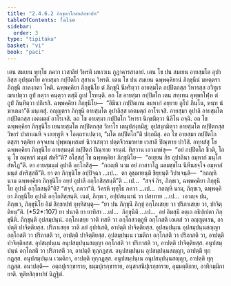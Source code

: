 ```yaml
---
title: "2.4.6.2 ภิกฺขุอกฺโกสนสิกฺขาปท"
tableOfContents: false
sidebar:
  order: 3
type: "tipitaka"
basket: "vi"
book: "paci"
---
```



<DynamicBreadcrumb />

<Division number="1028" book="paci">

<Paragraph number="3103" book="paci">
เตน สมเยน พุทฺโธ ภควา เวสาลิยํ วิหรติ มหาวเน กูฏาคารสาลายํ. เตน โข ปน สมเยน อายสฺมโต อุปาลิสฺส อุปชฺฌาโย อายสฺมา กปฺปิตโก สุสาเน วิหรติ. เตน โข ปน สมเยน ฉพฺพคฺคิยานํ ภิกฺขุนีนํ มหตฺตรา ภิกฺขุนี กาลงฺกตา โหติ. ฉพฺพคฺคิยา ภิกฺขุนิโย ตํ ภิกฺขุนึ นีหริตฺวา อายสฺมโต กปฺปิตกสฺส วิหารสฺส อวิทูเร ฌาเปตฺวา ถูปํ กตฺวา คนฺตฺวา ตสฺมึ ถูเป โรทนฺติ. อถ โข อายสฺมา กปฺปิตโก เตน สทฺเทน อุพฺพาโฬฺห ตํ ถูปํ ภินฺทิตฺวา ปกิเรสิ. ฉพฺพคฺคิยา ภิกฺขุนิโย—  “อิมินา กปฺปิตเกน อมฺหากํ อยฺยาย ถูโป ภินฺโน, หนฺท นํ ฆาเตมา”ติ มนฺเตสุํ. อญฺญตรา ภิกฺขุนี อายสฺมโต อุปาลิสฺส เอตมตฺถํ อาโรเจสิ. อายสฺมา อุปาลิ อายสฺมโต กปฺปิตกสฺส เอตมตฺถํ อาโรเจสิ. อถ โข อายสฺมา กปฺปิตโก วิหารา นิกฺขมิตฺวา นิลีโน อจฺฉิ. อถ โข ฉพฺพคฺคิยา ภิกฺขุนิโย เยนายสฺมโต กปฺปิตกสฺส วิหาโร เตนุปสงฺกมึสุ; อุปสงฺกมิตฺวา อายสฺมโต กปฺปิตกสฺส วิหารํ ปาสาเณหิ จ เลฑฺฑูหิ จ โอตฺถราเปตฺวา, “มโต กปฺปิตโก”ติ ปกฺกมึสุ.
</Paragraph>

<Paragraph number="3104" book="paci">
อถ โข อายสฺมา กปฺปิตโก ตสฺสา รตฺติยา อจฺจเยน ปุพฺพณฺหสมยํ นิวาเสตฺวา ปตฺตจีวรมาทาย เวสาลึ ปิณฺฑาย ปาวิสิ. อทฺทสํสุ โข ฉพฺพคฺคิยา ภิกฺขุนิโย อายสฺมนฺตํ กปฺปิตกํ ปิณฺฑาย จรนฺตํ. ทิสฺวาน เอวมาหํสุ—  “อยํ กปฺปิตโก ชีวติ, โก นุ โข อมฺหากํ มนฺตํ สํหรี”ติ?
</Paragraph>

<Paragraph number="3105" book="paci">
อโสฺสสุํ โข ฉพฺพคฺคิยา ภิกฺขุนิโย—  “อเยฺยน กิร อุปาลินา อมฺหากํ มนฺโต สํหโฏ”ติ. ตา อายสฺมนฺตํ อุปาลึ อกฺโกสึสุ—  “กถญฺหิ นาม อยํ กาสาวโฏ มลมชฺชโน นิหีนชจฺโจ อมฺหากํ มนฺตํ สํหริสฺสตี”ติ.
</Paragraph>

<Paragraph number="3106" book="paci">
ยา ตา ภิกฺขุนิโย อปฺปิจฺฉา …เป…  ตา อุชฺฌายนฺติ ขิยฺยนฺติ วิปาเจนฺติ—  “กถญฺหิ นาม ฉพฺพคฺคิยา ภิกฺขุนิโย อยฺยํ อุปาลึ อกฺโกสิสฺสนฺตี”ติ …เป…  “สจฺจํ กิร, ภิกฺขเว, ฉพฺพคฺคิยา ภิกฺขุนิโย อุปาลึ อกฺโกสนฺตี”ติ? “สจฺจํ, ภควา”ติ. วิครหิ พุทฺโธ ภควา …เป…  กถญฺหิ นาม, ภิกฺขเว, ฉพฺพคฺคิยา ภิกฺขุนิโย อุปาลึ อกฺโกสิสฺสนฺติ. เนตํ, ภิกฺขเว, อปฺปสนฺนานํ วา ปสาทาย …เป…  เอวญฺจ ปน, ภิกฺขเว, ภิกฺขุนิโย อิมํ สิกฺขาปทํ อุทฺทิสนฺตุ—
</Paragraph>

</Division>
<Division number="1029" book="paci">

<Paragraph number="3107" book="paci">
<Emphasis>“ยา ปน ภิกฺขุนี ภิกฺขุํ อกฺโกเสยฺย วา ปริภาเสยฺย วา, ปาจิตฺติยนฺ”</Emphasis>ติ. (*52*:<Emphasis>107</Emphasis>)
</Paragraph>

</Division>
<Division number="1030" book="paci">

<Paragraph number="3108" book="paci">
<Emphasis>ยา ปนา</Emphasis>ติ ยา ยาทิสา …เป…  <Emphasis>ภิกฺขุนี</Emphasis>ติ …เป…  อยํ อิมสฺมึ อตฺเถ อธิปฺเปตา ภิกฺขุนีติ.
</Paragraph>

<Paragraph number="3109" book="paci">
<Emphasis>ภิกฺขุนฺ</Emphasis>ติ อุปสมฺปนฺนํ. <Emphasis>อกฺโกเสยฺย วา</Emphasis>ติ ทสหิ วา อกฺโกสวตฺถูหิ อกฺโกสติ เอเตสํ วา อญฺญตเรน, อาปตฺติ ปาจิตฺติยสฺส.
</Paragraph>

<Paragraph number="3110" book="paci">
<Emphasis>ปริภาเสยฺย วา</Emphasis>ติ ภยํ อุปทํเสติ, อาปตฺติ ปาจิตฺติยสฺส.
</Paragraph>

</Division>
<Division number="1031" book="paci">

<Paragraph number="3111" book="paci">
อุปสมฺปนฺเน อุปสมฺปนฺนสญฺญา อกฺโกสติ วา ปริภาสติ วา, อาปตฺติ ปาจิตฺติยสฺส. อุปสมฺปนฺเน เวมติกา อกฺโกสติ วา ปริภาสติ วา, อาปตฺติ ปาจิตฺติยสฺส. อุปสมฺปนฺเน อนุปสมฺปนฺนสญฺญา อกฺโกสติ วา ปริภาสติ วา, อาปตฺติ ปาจิตฺติยสฺส.
</Paragraph>

<Paragraph number="3112" book="paci">
อนุปสมฺปนฺนํ อกฺโกสติ วา ปริภาสติ วา, อาปตฺติ ทุกฺกฏสฺส. อนุปสมฺปนฺเน อุปสมฺปนฺนสญฺญา, อาปตฺติ ทุกฺกฏสฺส. อนุปสมฺปนฺเน เวมติกา, อาปตฺติ ทุกฺกฏสฺส. อนุปสมฺปนฺเน อนุปสมฺปนฺนสญฺญา, อาปตฺติ ทุกฺกฏสฺส.
</Paragraph>

</Division>
<Division number="1032" book="paci">

<Paragraph number="3113" book="paci">
อนาปตฺติ—  อตฺถปุเรกฺขาราย, ธมฺมปุเรกฺขาราย, อนุสาสนิปุเรกฺขาราย, อุมฺมตฺติกาย, อาทิกมฺมิกายาติ.

</Paragraph>
</Division>

<Paragraph number="3114" type="center" book="paci">
ทุติยสิกฺขาปทํ นิฏฺฐิตํ.
</Paragraph>